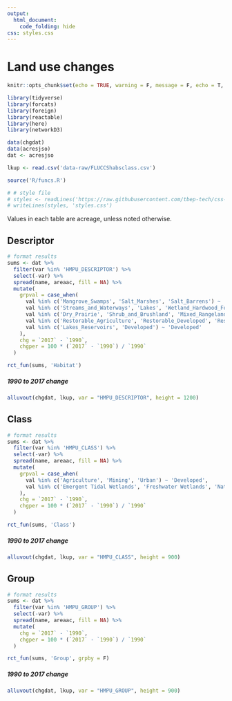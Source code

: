 ```yaml
---
output: 
  html_document:
    code_folding: hide
css: styles.css
---
```


# Land use changes {.tabset}
  
```r
knitr::opts_chunk$set(echo = TRUE, warning = F, message = F, echo = T, fig.path = 'figs/', dev.args = list(family = 'serif'), fig.path = 'figures/')

library(tidyverse)
library(forcats)
library(foreign)
library(reactable)
library(here)
library(networkD3)

data(chgdat)
data(acresjso)
dat <- acresjso

lkup <- read.csv('data-raw/FLUCCShabsclass.csv')

source('R/funcs.R')

# # style file
# styles <- readLines('https://raw.githubusercontent.com/tbep-tech/css-styling/master/styles.css')
# writeLines(styles, 'styles.css')
```

Values in each table are acreage, unless noted otherwise. 

## Descriptor

```r
# format results
sums <- dat %>%
  filter(var %in% 'HMPU_DESCRIPTOR') %>% 
  select(-var) %>% 
  spread(name, areaac, fill = NA) %>% 
  mutate(
    grpval = case_when(
      val %in% c('Mangrove_Swamps', 'Salt_Marshes', 'Salt_Barrens') ~ 'Tidal Wetlands', 
      val %in% c('Streams_and_Waterways', 'Lakes', 'Wetland_Hardwood_Forests','Wetland_Coniferous_Forests', 'Wetland_Forested_Mixed',  'Vegetated_Non-Forested_Wetlands') ~ 'Freshwater Wetlands', 
      val %in% c('Dry_Prairie', 'Shrub_and_Brushland', 'Mixed_Rangeland', 'Upland_Coniferous_Forest', 'Upland_Hardwood_Forest') ~ 'Native Uplands',
      val %in% c('Restorable_Agriculture', 'Restorable_Developed', 'Restorable_Mining', 'Restorable_Shoreline', 'Restorable_Pond') ~ 'Opportunity Areas', 
      val %in% c('Lakes_Reservoirs', 'Developed') ~ 'Developed'
    ), 
    chg = `2017` - `1990`,
    chgper = 100 * (`2017` - `1990`) / `1990`
  )

rct_fun(sums, 'Habitat')
```

##### 1990 to 2017 change 

```r
alluvout(chgdat, lkup, var = "HMPU_DESCRIPTOR", height = 1200)
```

## Class

```r
# format results
sums <- dat %>%
  filter(var %in% 'HMPU_CLASS') %>% 
  select(-var) %>% 
  spread(name, areaac, fill = NA) %>% 
  mutate(
    grpval = case_when(
      val %in% c('Agriculture', 'Mining', 'Urban') ~ 'Developed', 
      val %in% c('Emergent Tidal Wetlands', 'Freshwater Wetlands', 'Native Forested Uplands', 'Native Non-Forested Uplands') ~ 'Native'
    ), 
    chg = `2017` - `1990`,
    chgper = 100 * (`2017` - `1990`) / `1990`
  )

rct_fun(sums, 'Class')
```

##### 1990 to 2017 change 

```r
alluvout(chgdat, lkup, var = "HMPU_CLASS", height = 900)
```

## Group

```r
# format results
sums <- dat %>%
  filter(var %in% 'HMPU_GROUP') %>% 
  select(-var) %>% 
  spread(name, areaac, fill = NA) %>% 
  mutate(
    chg = `2017` - `1990`,
    chgper = 100 * (`2017` - `1990`) / `1990`
  )

rct_fun(sums, 'Group', grpby = F)
```

##### 1990 to 2017 change 

```r
alluvout(chgdat, lkup, var = "HMPU_GROUP", height = 900)
```
